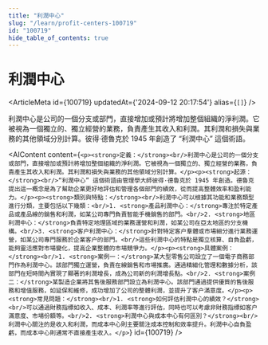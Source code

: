 ```yaml
---
title: "利潤中心"
slug: "/learn/profit-centers-100719"
id: "100719"
hide_table_of_contents: true
---
```



# 利潤中心

<ArticleMeta id={100719} updatedAt={'2024-09-12 20:17:54'} alias={`[]`} />
<div className='border-solid border-b border-t-0 my-4 border-[var(--ifm-color-gray-300)]' />

利潤中心是公司的一個分支或部門，直接增加或預計將增加整個組織的淨利潤。它被視為一個獨立的、獨立經營的業務，負責產生其收入和利潤。其利潤和損失與業務的其他領域分別計算。彼得·德魯克於 1945 年創造了 “利潤中心” 這個術語。

<AIContent content={`<p><strong>定義：</strong><br/>利潤中心是公司的一個分支或部門，直接增加或預計將增加整個組織的淨利潤。它被視為一個獨立的、獨立經營的業務，負責產生其收入和利潤。其利潤和損失與業務的其他領域分別計算。</p><p><strong>起源：</strong><br/>“利潤中心” 這個術語由管理學大師彼得·德魯克於 1945 年創造。德魯克提出這一概念是為了幫助企業更好地評估和管理各個部門的績效，從而提高整體效率和盈利能力。</p><p><strong>類別與特點：</strong><br/>利潤中心可以根據其功能和業務類型進行分類，主要包括以下幾類：<br/>1. <strong>產品利潤中心：</strong>專注於特定產品或產品線的銷售和利潤，如某公司專門負責智能手機銷售的部門。<br/>2. <strong>地區利潤中心：</strong>負責特定地理區域的業務運營和利潤，如某公司在亞太地區的分支機構。<br/>3. <strong>客户利潤中心：</strong>針對特定客户羣體或市場細分進行業務運營，如某公司專門服務於企業客户的部門。<br/>這些利潤中心的特點是獨立核算、自負盈虧，能夠靈活應對市場變化，提高企業整體的市場競爭力。</p><p><strong>具體案例：</strong><br/>1. <strong>案例一：</strong>某大型零售公司設立了一個電子商務部門作為利潤中心。該部門獨立運營，負責在線銷售和市場推廣。通過精細化管理和數據分析，該部門在短時間內實現了顯著的利潤增長，成為公司新的利潤增長點。<br/>2. <strong>案例二：</strong>某製造企業將其售後服務部門設立為利潤中心。該部門通過提供優質的售後服務和增值服務，如延保和維修，成功增加了公司的整體利潤，並提升了客户滿意度。</p><p><strong>常見問題：</strong><br/>1. <strong>如何評估利潤中心的績效？</strong><br/>可以通過財務指標如收入、成本、利潤率等進行評估，同時也可以考慮非財務指標如客户滿意度、市場份額等。<br/>2. <strong>利潤中心與成本中心有何區別？</strong><br/>利潤中心關注的是收入和利潤，而成本中心則主要關注成本控制和效率提升。利潤中心自負盈虧，而成本中心則通常不直接產生收入。</p>`} id={100719} />
